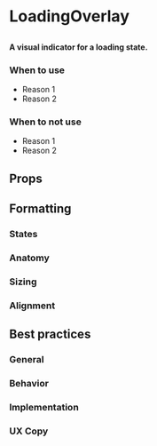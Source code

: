 
# LoadingOverlay

##

<h4>
  A visual indicator for a loading state.
</h4>

<Canvas>
  <Story id="components-loadingoverlay--default" />
</Canvas>

### When to use
- Reason 1
- Reason 2

### When to not use
- Reason 1
- Reason 2

## Props

<ArgsTable of={LoadingOverlay} />

## Formatting

### States

### Anatomy

### Sizing

### Alignment


## Best practices

### General

### Behavior

### Implementation

### UX Copy

